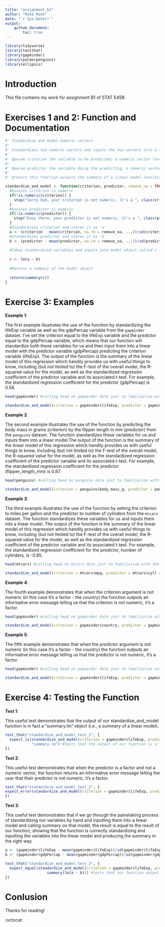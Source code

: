 ```yaml
---
title: "assignment_b1"
author: "Mike Mask"
date: "`r Sys.Date()`"
output: 
    github_document:
        toc: true
---
```


```r
library(tidyverse)
library(testthat)
library(gapminder)
library(palmerpenguins)
library(ellipsis)
```

# Introduction

This file contains my work for assignment B1 of STAT 545B.

# Exercises 1 and 2: Function and Documentation

```r

#' Standardize and model numeric vectors
#' 
#' Standardizes two numeric vectors and inputs the two vectors into a linear model. Particularly useful for obtaining the standardized regression coefficient  of the predictor.
#' 
#' @param criterion the variable to be predicted; a numeric vector (note: I named this argument 'criterion' because it will be the criterion in the linear model that this function creates)
#' 
#' @param predictor the variable doing the predicting; a numeric vector (note: I named this argument 'predictor' because it will be the predictor in the linear model that this function creates)
#' 
#' @return this function outputs the summary of a linear model consisting of standardized criterion and predictor variables. Note that the criterion variable will appear as 'a' and the predictor variable will appear as 'b' in the summary output. 

standardize_and_model <- function(criterion, predictor, remove_na = TRUE, ...) { #creates function
  #Ensures criterion is numeric
  if(!is.numeric(criterion)) {
    stop("Sorry bud, your criterion is not numeric, it's a ", class(criterion))
  }
  #Ensures predictor is numeric
  if(!is.numeric(predictor)) {
    stop("Easy there, your predictor is not numeric, it's a ", class(predictor))
  }
  #Standardizes criterion and stores it as 'a'
  a <- (criterion - mean(criterion, na.rm = remove_na, ...))/sd(criterion, na.rm = remove_na)
  #Standardizes predictor and stores it as 'b'
  b <- (predictor - mean(predictor, na.rm = remove_na, ...))/sd(predictor, na.rm = remove_na)
  
  #Takes standardized variables and inputs into model object called c in which standardized criterion is being predicted by standardized predictor
  
  c <- lm(a ~ b)
  
  #Returns a summary of the model object
  
  return(summary(c))
}

```

# Exercise 3: Examples

**Example 1**:

The first example illustrates the use of the function by standardizing the lifeExp variable as well as the gdpPercap variable from the `gapminder` dataset. I've set the criterion equal to the lifeExp variable and the predictor equal to the gdpPercap variable, which means that our function will standardize both these variables for us and then input them into a linear model with the predictor variable (gdpPercap) predicting the criterion variable (lifeExp). The output of the function is the summary of the linear model of this regression which handily provides us with useful things to know, including (but not limited to) the F-test of the overall model, the R-squared value for the model, as well as the standardized regression coefficient of the predictor variable and its associated t-test. For example, the standardized regression coefficient for the predictor (gdpPercap) is 0.58.

```r
head(gapminder) #calling head on gapminder data just to familiarize with the variables and overall data structure

standardize_and_model(criterion = gapminder$lifeExp, predictor = gapminder$gdpPercap) #using our new function, setting the criterion to lifeExp and predictor to gdpPercap to see if gdpPercap predicts lifeExp and obtain standardized regression coefficient etc
```

**Example 2**:

The second example illustrates the use of the function by predicting the body mass in grams (criterion) by the flipper length in mm (predictor) from the `penguins` dataset. The function standardizes these variables for us and inputs them into a linear model.The output of the function is the summary of the linear model of this regression which handily provides us with useful things to know, including (but not limited to) the F-test of the overall model, the R-squared value for the model, as well as the standardized regression coefficient of the predictor variable and its associated t-test. For example, the standardized regression coefficient for the predictor (flipper_length_mm) is 0.87.

```r
head(penguins) #calling head on penguins data just to familiarize with the variables and overall data structure

standardize_and_model(criterion = penguins$body_mass_g, predictor = penguins$flipper_length_mm) #using our new function by setting criterion to body_mass_g and predictor to flipper_length_mm to see if flipper length predicts body mass and obtain standardized regression coefficient etc

```

**Example 3**:

The third example illustrates the use of the function by setting the criterion to miles per gallon and the predictor to number of cylinders from the `mtcars` dataset. The function standardizes these variables for us and inputs them into a linear model. The output of the function is the summary of the linear model of this regression which handily provides us with useful things to know, including (but not limited to) the F-test of the overall model, the R-squared value for the model, as well as the standardized regression coefficient of the predictor variable and its associated t-test. For example, the standardized regression coefficient for the predictor, number of cylinders, is -0.85.

```r
head(mtcars) #calling head on mtcars data just to familiarize with the variables and overall data structure

standardize_and_model(criterion = mtcars$mpg, predictor = mtcars$cyl) #using our new function, setting criterion to mpg and predictor to cyl to see if number of cylinders predicts miles per gallon and obtain standardized regression coefficient etc
```

**Example 4**:

The fourth example demonstrates that when the criterion argument is not numeric (in this case it's a factor - the country) the function outputs an informative error message telling us that the criterion is not numeric, it's a factor.

```r
head(gapminder) #calling head on gapminder data just to familiarize with the variables and overall data structure

standardize_and_model(criterion = gapminder$country, predictor = gapminder$lifeExp) #using our new function setting criterion to country and predictor to lifeExp
```


**Example 5**:

The fifth example demonstrates that when the predictor argument is not numeric (in this case it's a factor - the country) the function outputs an informative error message telling us that the predictor is not numeric, it's a factor.

```r
head(gapminder) #calling head on gapminder data just to familiarize with the variables and overall data structure

standardize_and_model(criterion = gapminder$lifeExp, predictor = gapminder$country) #using our new function to predict lifeExp from country
```

# Exercise 4: Testing the Function

**Test 1**:

This useful test demonstrates that the output of our standardize_and_model function is in fact a "summary.lm" object (i.e., a summary of a linear model).

```r
test_that("standardize_and_model_test_1", {
  expect_is(standardize_and_model(criterion = gapminder$lifeExp, predictor = gapminder$gdpPercap),
            "summary.lm") #tests that the output of our function is a "summary.lm"; tests that what is on the left equals what is on the right
})
```

**Test 2**:

This useful test demonstrates that when the predictor is a factor and not a numeric vector, the function returns an informative error message telling the user that their predictor is not numeric, it's a factor.

```r
test_that("standardize_and_model_test_2", {
expect_error(standardize_and_model(criterion = gapminder$lifeExp, predictor = gapminder$country), "Easy there, your predictor is not numeric, it's a factor") #tests that when predictor is a factor the function reports an informative error message telling the user that the predictor is not numeric but is a factor
})
```

**Test 3**:

This useful test demonstrates that if we go through the painstaking process of standardizing our variables by hand and inputting them into a linear model and calling summary on that model, the result is equal to the result of our function, showing that the function is correctly standardizing and inputting the variables into the linear model and producing the summary in the right way.

```r
a <- (gapminder$lifeExp - mean(gapminder$lifeExp))/sd(gapminder$lifeExp) #standardizes lifeExp by hand
b <- (gapminder$gdpPercap - mean(gapminder$gdpPercap))/sd(gapminder$gdpPercap) #standardizes gdpPercap by hand

test_that("standardize_and_model_test_3", {
  expect_equal(standardize_and_model(criterion = gapminder$lifeExp, predictor = gapminder$gdpPercap),
                   summary(lm(a ~ b))) #tests that our function output (left) is equal to the output of standardizing and modelling the variables by hand (right)
})
```

# Conlusion

Thanks for reading!

:octocat:



